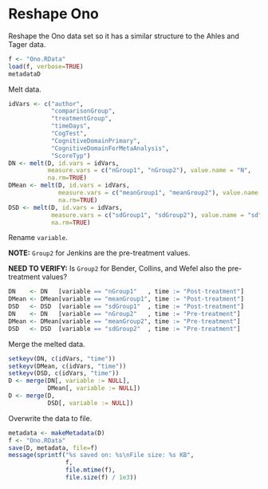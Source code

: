 # Reshape Ono

Reshape the Ono data set so it has a similar structure to the Ahles and Tager data.

```r
f <- "Ono.RData"
load(f, verbose=TRUE)
metadataD
```

Melt data.

```r
idVars <- c("author",
            "comparisonGroup",
            "treatmentGroup",
            "timeDays",
            "CogTest",
            "CognitiveDomainPrimary",
            "CognitiveDomainForMetaAnalysis",
            "ScoreTyp")
DN <- melt(D, id.vars = idVars,
           measure.vars = c("nGroup1", "nGroup2"), value.name = "N",
           na.rm=TRUE)
DMean <- melt(D, id.vars = idVars,
              measure.vars = c("meanGroup1", "meanGroup2"), value.name = "mean",
              na.rm=TRUE)
DSD <- melt(D, id.vars = idVars,
            measure.vars = c("sdGroup1", "sdGroup2"), value.name = "sd",
            na.rm=TRUE)
```

Rename `variable`.

**NOTE:** `Group2` for Jenkins are the pre-treatment values.

**NEED TO VERIFY:** Is `Group2` for Bender, Collins, and Wefel also the pre-treatment values?

```r
DN    <- DN   [variable == "nGroup1"   , time := "Post-treatment"]
DMean <- DMean[variable == "meanGroup1", time := "Post-treatment"]
DSD   <- DSD  [variable == "sdGroup1"  , time := "Post-treatment"]
DN    <- DN   [variable == "nGroup2"   , time := "Pre-treatment"]
DMean <- DMean[variable == "meanGroup2", time := "Pre-treatment"]
DSD   <- DSD  [variable == "sdGroup2"  , time := "Pre-treatment"]
```

Merge the melted data.

```r
setkeyv(DN, c(idVars, "time"))
setkeyv(DMean, c(idVars, "time"))
setkeyv(DSD, c(idVars, "time"))
D <- merge(DN[, variable := NULL],
           DMean[, variable := NULL])
D <- merge(D,
           DSD[, variable := NULL])
```

Overwrite the data to file.

```r
metadata <- makeMetadata(D)
f <- "Ono.RData"
save(D, metadata, file=f)
message(sprintf("%s saved on: %s\nFile size: %s KB", 
                f,
                file.mtime(f),
                file.size(f) / 1e3))
```
